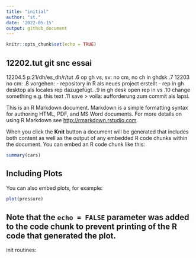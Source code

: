 ```yaml
---
title: "initial"
author: "st."
date: '2022-05-15'
output: github_document
---
```


```r
knitr::opts_chunk$set(echo = TRUE)
```

## 12202.tut git snc essai
12204.5
p:21/dh/es_dh/r/tut
.6 op gh vs, sv: no cm, no ch in ghdsk
.7 12203 no cm:
.8 vorgehen:
- repository in R als neues project erstellt
- rep in gh desktop als locales rep dazugefügt.
.9 in gh desk open rep in vs
.10 change something e.g. this text
.11 save > voila: aufforderung zum commit als lapsi.

This is an R Markdown document. Markdown is a simple formatting syntax for authoring HTML, PDF, and MS Word documents. For more details on using R Markdown see <http://rmarkdown.rstudio.com>.

When you click the **Knit** button a document will be generated that includes both content as well as the output of any embedded R code chunks within the document. You can embed an R code chunk like this:

```r
summary(cars)
```

## Including Plots

You can also embed plots, for example:

```r
plot(pressure)
```

Note that the `echo = FALSE` parameter was added to the code chunk to prevent printing of the R code that generated the plot.
-----
init routines:
```r

```